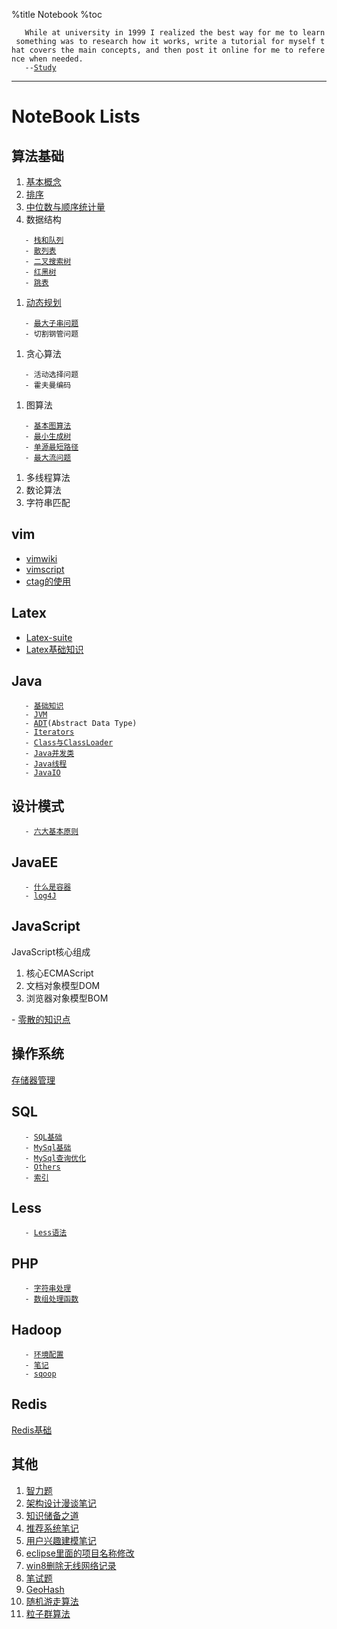 %title Notebook
%toc
    While at university in 1999 I realized the best way for me to learn something was to research how it works, write a tutorial for myself that covers the main concepts, and then post it online for me to reference when needed.
    --[[https://danielmiessler.com/study/|Study]]
----
= NoteBook Lists =
== 算法基础 ==
# [[algorithm/baseconcept/index|基本概念]]
# [[algorithm/sort|排序]]
# [[algorithm/median|中位数与顺序统计量]]
# 数据结构
    - [[algorithm/ds/stackandqueue|栈和队列]] 
    - [[algorithm/ds/hashing|散列表]] 
    - [[algorithm/ds/tree|二叉搜索树]]
    - [[algorithm/ds/brtree|红黑树]]
    - [[algorithm/ds/skiplist|跳表]]
# [[algorithm/dynamicPrograming|动态规划]]
    - [[algorithm/dynamic/maxsubstr|最大子串问题]] 
    - 切割钢管问题 
# 贪心算法
    - 活动选择问题
    - 霍夫曼编码 
# 图算法
	- [[algorithm/graph/base|基本图算法]]
    - [[algorithm/graph/MST|最小生成树]] 
    - [[algorithm/graph/shortestPath|单源最短路径]]
	- [[algorithm/graph/maxFlow|最大流问题]]
# 多线程算法
# 数论算法
# 字符串匹配
== vim ==
* [[vim/vimwiki|vimwiki]]
* [[vim/vimscript|vimscript]]
* [[vim/ctag|ctag的使用]]
== Latex ==
* [[latex/latexsuite|Latex-suite]]
* [[latex/latexnote|Latex基础知识]]
== Java ==
    - [[java/others|基础知识]]
    - [[java/jvm|JVM]]
    - [[java/list|ADT]](Abstract Data Type)
    - [[java/iterators|Iterators]]
    - [[java/classloader|Class与ClassLoader]]
    - [[java/concurrent|Java并发类]]
    - [[java/thread|Java线程]]
    - [[java/IO|JavaIO]]
== 设计模式 ==
    - [[designPattern/basic|六大基本原则]]
== JavaEE ==
    - [[javaEE/container|什么是容器]]
    - [[javaEE/log4j|log4J]]
== JavaScript ==
JavaScript核心组成
# 核心ECMAScript
# 文档对象模型DOM
# 浏览器对象模型BOM

- [[javascript/others|零散的知识点]]
== 操作系统 ==
[[os/storage|存储器管理]]
== SQL ==
    - [[sql/basic|SQL基础]]
    - [[sql/mysqlbase|MySql基础]]
    - [[sql/mysql|MySql查询优化]]
    - [[sql/others|Others]]
    - [[sql/index|索引]]
== Less ==
    - [[less/syntax|Less语法]]
== PHP == 
    - [[php/string|字符串处理]]
    - [[php/array|数组处理函数]]
== Hadoop ==
    - [[hadoop/config|环境配置]]
    - [[hadoop/note|笔记]]
    - [[hadoop/sqoop|sqoop]]
== Redis ==
[[redis/basic|Redis基础]]
== 其他 ==
# [[others/braintest|智力题]]
# [[others/chat|架构设计漫谈笔记]]
# [[others/todo|知识储备之道]]
# [[others/recommendSystem|推荐系统笔记]]
# [[others/userPreferenceModel|用户兴趣建模笔记]]
# [[others/eclipse|eclipse里面的项目名称修改]]
# [[others/win8|win8删除无线网络记录]]
# [[others/algotest|笔试题]]
# [[others/geohash|GeoHash]]
# [[others/randomwalk|随机游走算法]]
# [[others/particleSwarm|粒子群算法]]
